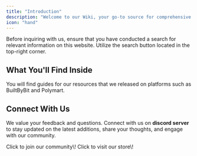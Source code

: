 ```yaml
---
title: "Introduction"
description: "Welcome to our Wiki, your go-to source for comprehensive and organized knowledge on Ronix Studio's resources. Whether you're a newcomer or an experienced professional, this platform is designed to provide you with in-depth information, tutorials, and resources to enhance your understanding and skills in resources."
icon: "hand"
---
```


<Info>
  Before inquiring with us, ensure that you have conducted a search for relevant information on this website. Utilize the search button located in the top-right corner.
</Info>

## <Icon icon="face-thinking" size="27" />  **What You'll Find Inside**

You will find guides for our resources that we released on platforms such as BuiltByBit and Polymart.

## <Icon icon="hand-heart" size="27" />  **Connect With Us**

We value your feedback and questions. Connect with us on **discord server** to stay updated on the latest additions, share your thoughts, and engage with our community.

<CardGroup cols="3">
  <Card title="Join Community" icon="discord" href="https://ronix.studio/discord/">
    Click to join our community\!
  </Card>
  <Card title="Store" icon="store" href="https://builtbybit.com/members/ronix-studios.183719/">
    Click to visit our store\!
  </Card>
</CardGroup>